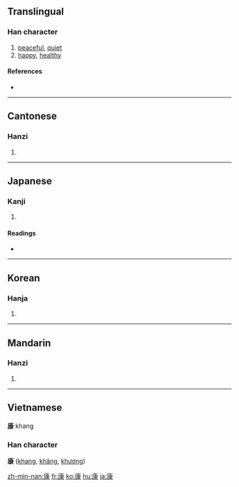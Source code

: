 ==Translingual==

===Han character===
{{Han char|rn=53|rad=广|as=08|sn=11|four=0023<sub>2</sub>|canj=戈中水 (ILE)}}

# [[peaceful]], [[quiet]]
# [[happy]], [[healthy]]

====References====
* {{Han ref|kx=0347.270|dkj=09376|dj=0658.030|hdz=20891.010|uh=5EB7|ud=24247|bh=B164|bd=45412}}

----

==Cantonese==

===Hanzi===
{{yue-hanzi|jyut=|y=hong1}}

# {{defn|Cantonese}}

----

==Japanese==

===Kanji===
{{ja-kanji|grade=4|rs=广08}}

# {{defn|Japanese}}

====Readings====
* {{ja-readings|on=[[こう]] (kō)|kun=[[やすい]] (yasui)}}

----

==Korean==

===Hanja===
{{ko-hanja|hangeul=강|rv=gang|mr=kang}}

# {{defn|Korean}}

----

==Mandarin==

===Hanzi===
{{cmn-hanzi|pin=[[kāng]] ([[kang1]])|wg=k'ang<sup>1</sup>}}

# {{defn|Mandarin}}

----

==Vietnamese==
'''康''' khang
===Han character===
'''康''' ([[khang]], [[khăng]], [[khương]])

[[zh-min-nan:康]]
[[fr:康]]
[[ko:康]]
[[hu:康]]
[[ja:康]]